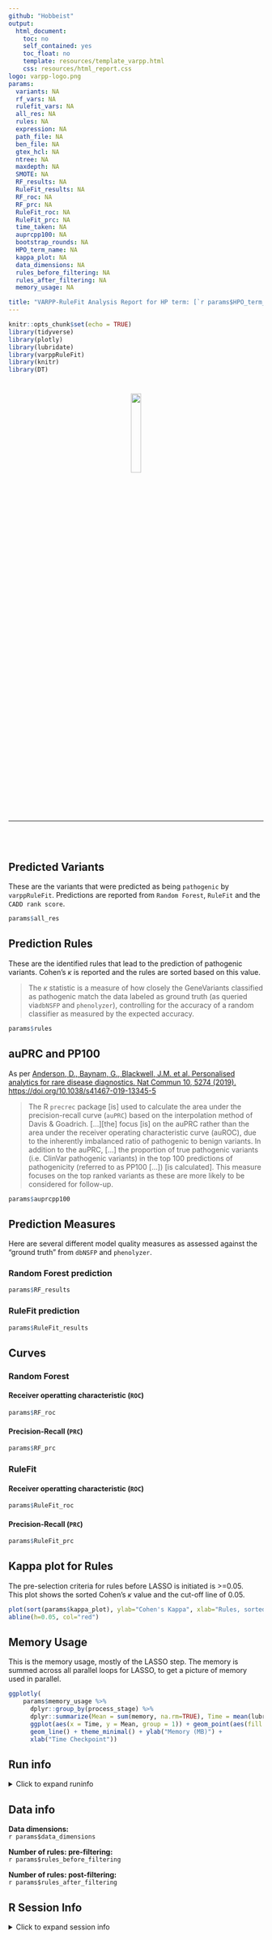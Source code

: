 ```yaml
---
github: "Hobbeist"
output: 
  html_document:
    toc: no
    self_contained: yes
    toc_float: no
    template: resources/template_varpp.html
    css: resources/html_report.css
logo: varpp-logo.png
params:
  variants: NA
  rf_vars: NA
  rulefit_vars: NA
  all_res: NA
  rules: NA
  expression: NA
  path_file: NA
  ben_file: NA
  gtex_hcl: NA
  ntree: NA
  maxdepth: NA
  SMOTE: NA
  RF_results: NA
  RuleFit_results: NA
  RF_roc: NA
  RF_prc: NA
  RuleFit_roc: NA
  RuleFit_prc: NA
  time_taken: NA
  auprcpp100: NA
  bootstrap_rounds: NA
  HPO_term_name: NA
  kappa_plot: NA
  data_dimensions: NA
  rules_before_filtering: NA
  rules_after_filtering: NA
  memory_usage: NA

title: "VARPP-RuleFit Analysis Report for HP term: [`r params$HPO_term_name`](`r paste0('https://hpo.jax.org/app/browse/term/',params$HPO_term_name)`)"
---
```




```r
knitr::opts_chunk$set(echo = TRUE)
library(tidyverse)
library(plotly)
library(lubridate)
library(varppRuleFit)
library(knitr)
library(DT)
```

# {.tabset .tabset-fade}


<p align="center">
<img src="varpp-logo.png"  width="20%" height="20%">
</p>

<br></br>

***

<br></br>


## Predicted Variants 

These are the variants that were predicted as being `pathogenic` by `varppRuleFit`. Predictions are reported from  `Random Forest`, `RuleFit` and the `CADD rank score`.

```r
params$all_res
```



## Prediction Rules

These are the identified rules that lead to the prediction of pathogenic variants. Cohen's $\kappa$ is reported and the rules are sorted based on this value.   

<blockquote>The $\kappa$ statistic is a measure of how closely the GeneVariants classified as pathogenic match the data labeled as ground truth (as queried via`dbNSFP` and `phenolyzer`), controlling for the accuracy of a random classifier as measured by the expected accuracy.
</blockquote>


```r
params$rules
```

## auPRC and PP100

As per [Anderson, D., Baynam, G., Blackwell, J.M. et al. Personalised analytics for rare disease diagnostics. Nat Commun 10, 5274 (2019). https://doi.org/10.1038/s41467-019-13345-5](https://www.nature.com/articles/s41467-019-13345-5)  

<blockquote>The R `precrec` package [is] used to calculate the area under the precision-recall curve (`auPRC`) based on the interpolation method of Davis & Goadrich. [...][the] focus [is] on the auPRC rather than the area under the receiver operating characteristic curve (auROC), due to the inherently imbalanced ratio of pathogenic to benign variants. In addition to the auPRC, [...] the proportion of true pathogenic variants (i.e. ClinVar pathogenic variants) in the top 100 predictions of pathogenicity (referred to as PP100 [...]) [is calculated]. This measure focuses on the top ranked variants as these are more likely to be considered for follow-up.</blockquote>  

```r
params$auprcpp100
```

## Prediction Measures {.tabset .tabset-pills .tabset-fade}

Here are several different model quality measures as assessed against the "ground truth" from `dbNSFP` and `phenolyzer`.

### Random Forest prediction
```r
params$RF_results
```

### RuleFit prediction
```r
params$RuleFit_results
```

## Curves {.tabset .tabset-pills .tabset-fade}

### Random Forest {.tabset .tabset-pills .tabset-fade}

#### Receiver operatting characteristic (`ROC`)

```r
params$RF_roc
```

#### Precision-Recall (`PRC`)

```r
params$RF_prc
```

### RuleFit {.tabset .tabset-pills .tabset-fade}

#### Receiver operatting characteristic (`ROC`)

```r
params$RuleFit_roc
```

#### Precision-Recall (`PRC`)

```r
params$RuleFit_prc
```

## Kappa plot for Rules

The pre-selection criteria for rules before LASSO is initiated is >=0.05.  
This plot shows the sorted Cohen's $\kappa$ value and the cut-off line of 0.05.  

```r
plot(sort(params$kappa_plot), ylab="Cohen's Kappa", xlab="Rules, sorted by Cohen's Kappa")
abline(h=0.05, col="red")
```

## Memory Usage
This is the memory usage, mostly of the LASSO step. The memory is summed across all parallel loops for LASSO, to get a picture of memory used in parallel.
```r
ggplotly(
    params$memory_usage %>%
      dplyr::group_by(process_stage) %>%
      dplyr::summarize(Mean = sum(memory, na.rm=TRUE), Time = mean(lubridate:: ymd_hms(time))) %>%
      ggplot(aes(x = Time, y = Mean, group = 1)) + geom_point(aes(fill = process_stage)) +
      geom_line() + theme_minimal() + ylab("Memory (MB)") +
      xlab("Time Checkpoint"))
```


## Run info
<details>
  <summary>Click to expand runinfo</summary>
  
__Expression file:__   
`r params$expression`    

__Pathogenic variant file:__     
`r params$path_file`  

__Benign variant file:__     
`r params$ben_file`   

__Expression type:__     
`r params$gtex_hcl`    

__`ntree`:__     
`r params$ntree`    

__`max.depth`:__     
`r params$maxdepth`  

__Number of models in`LASSO` ensemble:__    
`r params$bootstrap_rounds`

__Synthetic Minority oversampling technique (`SMOTE`)used:__    
`r params$SMOTE`   

__Modelling time:__    
`r params$time_taken`

</details>

## Data info

__Data dimensions:__  
`r params$data_dimensions`

__Number of rules: pre-filtering:__  
`r params$rules_before_filtering`  

__Number of rules: post-filtering:__  
`r params$rules_after_filtering`

## R Session Info
<details>
  <summary>Click to expand session info</summary>
```r
library(pander)
pander(sessionInfo(), compact = FALSE)
```
</summary>
